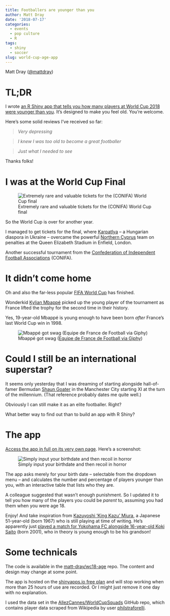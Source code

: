 ```yaml
---
title: Footballers are younger than you
author: Matt Dray
date: '2018-07-17'
categories:
  - events
  - pop culture
  - R
tags:
  - shiny
  - soccer
slug: world-cup-age-app
---
```


Matt Dray ([\@mattdray](https://www.twitter.com/mattdray))

# TL;DR

I wrote [an R Shiny app that tells you how many players at World Cup 2018 were younger than you](https://mattdray.shinyapps.io/wc18-age/). It's designed to make you feel old. You're welcome.

Here's some solid reviews I've received so far:

>*Very depressing*

>*I knew I was too old to become a great footballer*

>*Just what I needed to see*

Thanks folks!

# I was at the World Cup Final

![Extremely rare and valuable tickets for the (CONIFA) World Cup final](/post/2018-07-17-how-many-world-cup-footballers-were-younger-than-you_files/tix.png)

So the World Cup is over for another year.

I managed to get tickets for the final, where [Karpatlya](http://www.conifa.org/en/members/karpatalya/) -- a Hungarian diaspora in Ukraine -- overcame the powerful [Northern Cyprus](http://www.conifa.org/en/members/northern-cyprus/) team on penalties at the Queen Elizabeth Stadium in Enfield, London.

Another successful tournament from the [Confederation of Independent Football Associations](http://www.conifa.org/en/about-us/) (CONIFA).

# It didn't come home

Oh and also the far-less popular [FIFA World Cup](https://en.wikipedia.org/wiki/2018_FIFA_World_Cup) has finished.

Wonderkid [Kylian Mbapp&eacute;](https://en.wikipedia.org/wiki/Kylian_Mbapp%C3%A9) picked up the young player of the tournament as France lifted the trophy for the second time in their history.

Yes, 19-year-old Mbapp&eacute; is young enough to have been born *after* France's last World Cup win in 1998.

![Mbapp&eacute; got swag ([Equipe de France de Football via Giphy](https://giphy.com/gifs/equipedefrance-goal-but-woZz3KFzQJE6RHGIWQ?utm_source=media-link&utm_medium=landing&utm_campaign=Media%20Links&utm_term=))](https://media.giphy.com/media/woZz3KFzQJE6RHGIWQ/giphy.gif)

# Could I still be an international superstar?

It seems only yesterday that I was dreaming of starting alongside hall-of-famer Bermudan [Shaun Goater](https://en.wikipedia.org/wiki/Shaun_Goater) in the Manchester City starting XI at the turn of the millennium. (That reference probably dates me quite well.)

Obviously I can still make it as an elite footballer. Right? 

What better way to find out than to build an app with R Shiny?

# The app

[Access the app in full on its very own page](https://mattdray.shinyapps.io/wc18-age/). Here's a screenshot:

![Simply input your birthdate and then recoil in horror](/post/2018-07-17-how-many-world-cup-footballers-were-younger-than-you_files/app.png)

The app asks merely for your birth date -- selectable from the dropdown menu -- and calculates the number and percentage of players younger than you, with an interactive table that lists who they are.

A colleague suggested that wasn't enough punishment. So I updated it to tell you how many of the players you could be *parent* to, assuming you had them when you were age 18.

Enjoy! And take inspiration from [Kazuyoshi 'King Kazu' Miura](https://en.wikipedia.org/wiki/Kazuyoshi_Miura), a Japanese 51-year-old (born 1967) who is still playing at time of writing. He's apparently just [played a match for Yokohama FC alongside 16-year-old Koki Saito](https://twitter.com/yokhin/status/1020981764276260864?s=21) (born 2001), who in theory is young enough to be his grandson!

# Some technicals

The code is available in the [matt-dray/wc18-age](https://github.com/matt-dray/wc18-age) repo. The content and design may change at some point.

The app is hosted on the [shinyapps.io free plan](https://www.shinyapps.io/) and will stop working when more than 25 hours of use are recorded. Or I might just remove it one day with no explanation.

I used the data set in the [AllezCannes/WorldCupSquads](https://github.com/AllezCannes/WorldCupSquads) GitHub repo, which contains player data scraped from Wikipedia by user [philstraforelli](https://github.com/philstraforelli).  

